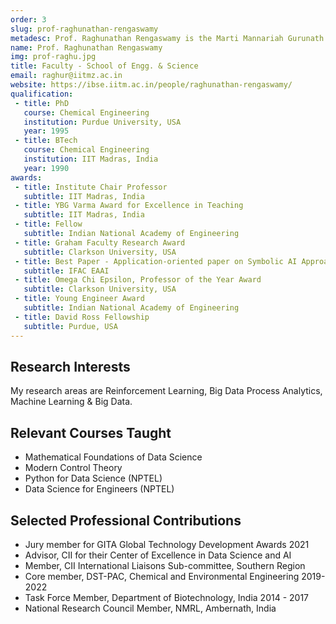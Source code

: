 ```yaml
---
order: 3
slug: prof-raghunathan-rengaswamy
metadesc: Prof. Raghunathan Rengaswamy is the Marti Mannariah Gurunath Chair of the Department of Chemical Engineering at IIT Madras Zanzibar. Learn More.
name: Prof. Raghunathan Rengaswamy
img: prof-raghu.jpg
title: Faculty - School of Engg. & Science
email: raghur@iitmz.ac.in
website: https://ibse.iitm.ac.in/people/raghunathan-rengaswamy/
qualification:
 - title: PhD
   course: Chemical Engineering
   institution: Purdue University, USA
   year: 1995
 - title: BTech
   course: Chemical Engineering
   institution: IIT Madras, India
   year: 1990
awards:
 - title: Institute Chair Professor
   subtitle: IIT Madras, India
 - title: YBG Varma Award for Excellence in Teaching
   subtitle: IIT Madras, India
 - title: Fellow
   subtitle: Indian National Academy of Engineering
 - title: Graham Faculty Research Award
   subtitle: Clarkson University, USA
 - title: Best Paper - Application-oriented paper on Symbolic AI Approaches
   subtitle: IFAC EAAI
 - title: Omega Chi Epsilon, Professor of the Year Award
   subtitle: Clarkson University, USA
 - title: Young Engineer Award
   subtitle: Indian National Academy of Engineering
 - title: David Ross Fellowship
   subtitle: Purdue, USA
---
```


<section>
    <h2>Research Interests</h2>
    <p>
        My research areas are Reinforcement Learning, Big Data Process Analytics, Machine Learning & Big Data.
    </p>
</section>

<section>
    <h2>Relevant Courses Taught</h2>
    <ul>
        <li>Mathematical Foundations of Data Science</li>
        <li>Modern Control Theory</li>
        <li>Python for Data Science (NPTEL)</li>
        <li>Data Science for Engineers (NPTEL)</li>
    </ul>
</section>

<Papers>
    <Paper
        title="Perovskite‐based electrocatalyst discovery and design using word embeddings from retrained SciBERT language model"
        authors={["Arun Muthukkumaran", "Shrayas Raghunathan", "Arjun Ravichandran", "Raghunathan Rengaswamy"]}
        publisher="AIChE Journal"
        year="2023"
    />
    <Paper
        title="Data science and IoT based mobile monitoring framework for hyper-local PM2. 5 assessment in urban setting"
        authors={["S Swaminathan", "AVS Guntuku", "S Sumeer", "A Gupta", "R Rengaswamy"]}
        publisher="Building and Environment 225"
        year="2022"
    />
    <Paper
        title="Integration of Machine Learning and First Principles Models"
        authors={["L.Rajulapati", "S.Chinta", "B.Shyamala", "R.Rengaswamy"]}
        publisher="AIChE J"
        year="2022"
    />
    <Paper
        title="Reinforcement-Learning designs droplet microfluidic networks"
        authors={["M Shahab", "R Rengaswamy"]}
        publisher="Computers and Chemical Engineering"
        year="2022"
    />
    <Paper
        title="CDiNN -Convex Difference Neural Networks"
        authors={["Parameswaran Sankaranarayanan", "Raghunathan Rengaswamy"]}
        publisher="Neurocomputing"
        year="2022"
    />
</Papers>

<Books>
    <Book
        title="Data Science for Engineers"
        cover="/data-science-for-engineers.jpg"
        publisher="CRC Press"
        year="2022"
    />
    <Book
        title="Process Control Fundamentals"
        cover="/process-control-fundamentals.jpg"
        publisher="CRC Press"
        year="2020"
    />
</Books>

<section>
    <h2>Selected Professional Contributions</h2>
    <ul>
        <li>Jury member for GITA Global Technology Development Awards 2021</li>
        <li>Advisor, CII for their Center of Excellence in Data Science and AI</li>
        <li>Member, CII International Liaisons Sub-committee, Southern Region</li>
        <li>Core member, DST-PAC, Chemical and Environmental Engineering 2019-2022</li>
        <li>Task Force Member, Department of Biotechnology, India 2014 - 2017</li>
        <li>National Research Council Member, NMRL, Ambernath, India</li>
    </ul>
</section>
